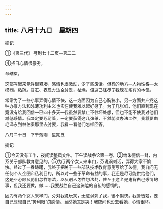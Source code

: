 ```yaml
---
---
---
```

title: 八月十九日　星期四
---




摘记

①《第三代》‘弓到七十二页―第二二

④招日心情很恶劣。

章结束。

这部写起来觉得很紧凑，感情也很激动，少了些废话。但有的地方―人物性格―太模糊，粘疏。语汇、表现方法全贫乏，枯燥，但这已经尽了我现在能有的本领。

常常为了一些小事弄得心情不快，这一方面因为自己心胸狭小，另一方面共产党这种办事方法和浅薄功利主义也实在使我难以起好感了。为了几张纸，他们直到现在竟没有给我回信―已四十多天―我虽然要禁止不往坏处想，但也不能不使我对他们减低感情。我决定要忍耐着，一定要获得这几张纸，不然就没办法工作。我将要由毛泽东到林伯渠那里去讨要，我看一看他们怎样回答。





八月二十日　下午落雨　星期五


摘记

①今天没有工作，夜间读整风文件。下午读战争论第一卷。②给朱德信一封，内系关于部队教育意见的。⑤为了两个女人来串门，芬说讽刺话，弄得大家不愉快。经过了一番踌躇，我终于把关于一些部队技术教育意见写给了朱德。我自问无任何个人企图和私利目的，所以对一些于革命有益的事，我还是尽可能供给他们，这是不必顾及他们怎样想法，以及别人怎样想法的，甚至于这全是违背白己感情的事，但我还要做，做……我要战胜自己这狭隘的自私的感情的。

因为有两个女人来串门，芬对我说玩笑，无意讽刺了我，很不愉快。我警告她，要自己想想自己“势利眼”的感情。当然她又是哭！我夜间也没去看她，心情很坏。